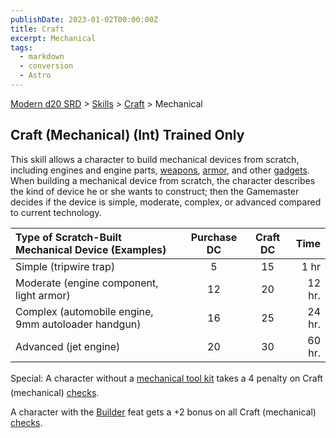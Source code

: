 ```yaml
---
publishDate: 2023-01-02T00:00:00Z
title: Craft
excerpt: Mechanical
tags:
  - markdown
  - conversion
  - Astro
---
```


[Modern d20 SRD](/#modernD20) > [Skills](modern-d20-srd-skills-index) > [Craft](modern-d20-srd-skills-craft) > Mechanical

## Craft (Mechanical) (Int) Trained Only

This skill allows a character to build mechanical devices from scratch, including engines and engine parts, [weapons](modern-d20-srd-equipment-equipment-weapons), [armor](modern-d20-srd-equipment-armor-general), and other [gadgets](modern-d20-srd-equipment-equipment-general). When building a mechanical device from scratch, the character describes the kind of device he or she wants to construct; then the Gamemaster decides if the device is simple, moderate, complex, or advanced compared to current technology.

| Type of Scratch-Built Mechanical Device (Examples)  | Purchase DC | Craft DC |   Time |
| :-------------------------------------------------- | :---------: | :------: | -----: |
| Simple (tripwire trap)                              |      5      |    15    |   1 hr |
| Moderate (engine component, light armor)            |     12      |    20    | 12 hr. |
| Complex (automobile engine, 9mm autoloader handgun) |     16      |    25    | 24 hr. |
| Advanced (jet engine)                               |     20      |    30    | 60 hr. |

Special: A character without a [mechanical tool kit](modern-d20-srd-equipment-professional-equipment) takes a 4 penalty on Craft (mechanical) [checks](modern-d20-srd-skills-skill-basics-php#skill-check-index).

A character with the [Builder](modern-d20-srd-feats-builder) feat gets a +2 bonus on all Craft (mechanical) [checks](modern-d20-srd-skills-skill-basics-php#skill-check-index).
